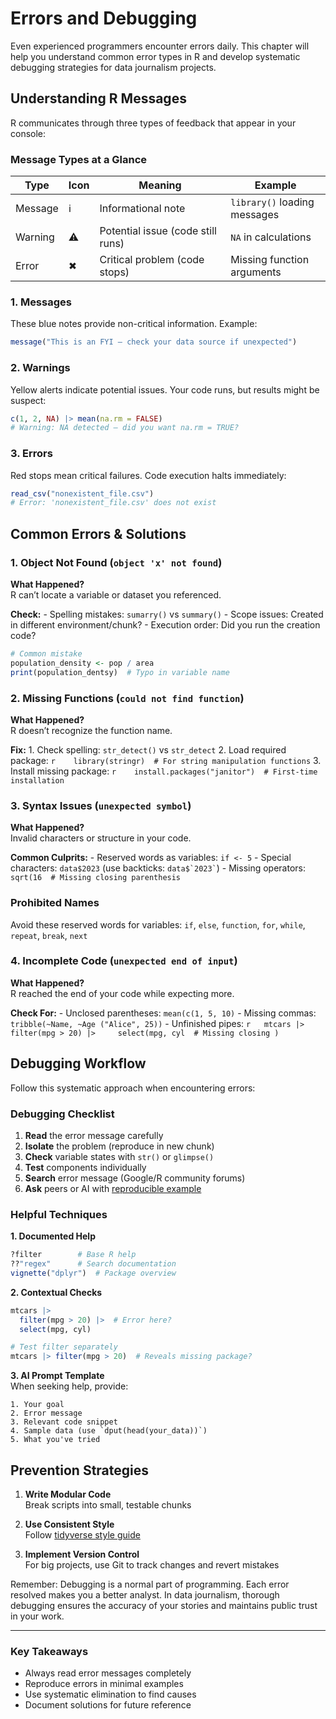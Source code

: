 # Errors and Debugging

Even experienced programmers encounter errors daily. This chapter will help you understand common error types in R and develop systematic debugging strategies for data journalism projects.

## Understanding R Messages

R communicates through three types of feedback that appear in your console:

::: {.callout-note}
### Message Types at a Glance
| **Type**    | **Icon** | **Meaning**                                  | **Example**                     |
|-------------|----------|----------------------------------------------|----------------------------------|
| Message     | ℹ        | Informational note                          | `library()` loading messages    |
| Warning     | ⚠️       | Potential issue (code still runs)           | `NA` in calculations           |
| Error       | ✖        | Critical problem (code stops)               | Missing function arguments      |
:::

### 1. Messages
These blue notes provide non-critical information. Example:
```r
message("This is an FYI – check your data source if unexpected")
```

### 2. Warnings
Yellow alerts indicate potential issues. Your code runs, but results might be suspect:
```r
c(1, 2, NA) |> mean(na.rm = FALSE)
# Warning: NA detected – did you want na.rm = TRUE?
```

### 3. Errors
Red stops mean critical failures. Code execution halts immediately:
```r
read_csv("nonexistent_file.csv")
# Error: 'nonexistent_file.csv' does not exist
```

## Common Errors & Solutions {#sec-common-errors}

### 1. Object Not Found (`object 'x' not found`)

**What Happened?**  
R can't locate a variable or dataset you referenced.

**Check:**
- Spelling mistakes: `sumarry()` vs `summary()`
- Scope issues: Created in different environment/chunk?
- Execution order: Did you run the creation code?

```r
# Common mistake
population_density <- pop / area
print(population_dentsy)  # Typo in variable name
```

### 2. Missing Functions (`could not find function`)

**What Happened?**  
R doesn't recognize the function name.

**Fix:**
1. Check spelling: `str_detect()` vs `str_detect`
2. Load required package: 
   ```r
   library(stringr)  # For string manipulation functions
   ```
3. Install missing package: 
   ```r
   install.packages("janitor")  # First-time installation
   ```

### 3. Syntax Issues (`unexpected symbol`)

**What Happened?**  
Invalid characters or structure in your code.

**Common Culprits:**
- Reserved words as variables: `if <- 5`
- Special characters: `data$2023` (use backticks: ``data$`2023` ``)
- Missing operators: `sqrt(16  # Missing closing parenthesis`

::: {.callout-warning}
### Prohibited Names
Avoid these reserved words for variables:
`if`, `else`, `function`, `for`, `while`, `repeat`, `break`, `next`
:::

### 4. Incomplete Code (`unexpected end of input`)

**What Happened?**  
R reached the end of your code while expecting more.

**Check For:**
- Unclosed parentheses: `mean(c(1, 5, 10)`
- Missing commas: `tribble(~Name, ~Age ("Alice", 25))`
- Unfinished pipes: 
  ```r
  mtcars |> 
    filter(mpg > 20) |>
    select(mpg, cyl  # Missing closing )
  ```

## Debugging Workflow {#sec-debugging}

Follow this systematic approach when encountering errors:

::: {.callout-tip}
### Debugging Checklist
1. **Read** the error message carefully
2. **Isolate** the problem (reproduce in new chunk)
3. **Check** variable states with `str()` or `glimpse()`
4. **Test** components individually
5. **Search** error message (Google/R community forums)
6. **Ask** peers or AI with [reproducible example](https://reprex.tidyverse.org/)
:::

### Helpful Techniques

**1. Documented Help**
```r
?filter        # Base R help
??"regex"      # Search documentation
vignette("dplyr")  # Package overview
```

**2. Contextual Checks**
```r
mtcars |> 
  filter(mpg > 20) |>  # Error here?
  select(mpg, cyl)

# Test filter separately
mtcars |> filter(mpg > 20)  # Reveals missing package?
```

**3. AI Prompt Template**  
When seeking help, provide:
```
1. Your goal
2. Error message
3. Relevant code snippet
4. Sample data (use `dput(head(your_data))`)
5. What you've tried
```

## Prevention Strategies

1. **Write Modular Code**  
   Break scripts into small, testable chunks

2. **Use Consistent Style**  
   Follow [tidyverse style guide](https://style.tidyverse.org/)

3. **Implement Version Control**  
   For big projects, use Git to track changes and revert mistakes


Remember: Debugging is a normal part of programming. Each error resolved makes you a better analyst. In data journalism, thorough debugging ensures the accuracy of your stories and maintains public trust in your work.

---

::: {.callout-important}
### Key Takeaways
- Always read error messages completely
- Reproduce errors in minimal examples
- Use systematic elimination to find causes
- Document solutions for future reference
:::